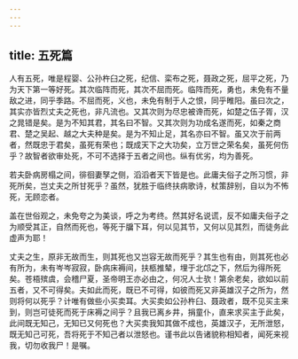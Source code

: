 ```yaml
---
---
---
```

title: 五死篇
---

人有五死，唯是程婴、公孙杵臼之死，纪信、栾布之死，聂政之死，屈平之死，乃为天下第一等好死。其次临阵而死，其次不屈而死。临阵而死，勇也，未免有不量敌之进，同乎季路。不屈而死，义也，未免有制于人之恨，同乎睢阳。虽曰次之，其实亦皆烈丈夫之死也，非凡流也。又其次则为尽忠被谗而死，如楚之伍子胥，汉之晁错是矣。是为不知其君，其名曰不智。又其次则为功成名遂而死，如秦之商君、楚之吴起、越之大夫种是矣。是为不知止足，其名亦曰不智。虽又次于前两者，然既忠于君矣，虽死有荣也；既成天下之大功矣，立万世之荣名矣，虽死何伤乎？故智者欲审处死，不可不选择于五者之间也。纵有优劣，均为善死。

若夫卧病房榻之间，徘徊妻孥之侧，滔滔者天下皆是也。此庸夫俗子之所习惯，非死所矣，岂丈夫之所甘死乎？虽然，犹胜于临终扶病歌诗，杖策辞别，自以为不怖死，无顾恋者。

盖在世俗观之，未免夸之为美谈，呼之为考终。然其好名说谎，反不如庸夫俗子之为顺受其正，自然而死也，等死于牖下耳，何以见其节，又何以见其烈，而徒务此虚声为耶！

丈夫之生，原非无故而生，则其死也又岂容无故而死乎？其生也有由，则其死也必有所为，未有岑岑寂寂，卧病床褥间，扶柩推辇，埋于北邙之下，然后为得所死矣。苍梧殡虞，会稽尸夏，圣帝明王亦必由之，何况人士欤！第余老矣，欲如以前五者，又不可得矣。夫如此而死，既已不可得，如彼而死又非英雄汉子之所为，然则将何以死乎？计唯有做些小买卖耳。大买卖如公孙杵臼、聂政者，既不见买主来到，则岂可徒死而死于床褥之间乎？且我已离乡井，捐童仆，直来求买主于此矣，此间既无知己，无知已又何死也？大买卖我知其做不成也，英雄汉子，无所泄怒，既无知己可死，吾将死于不知己者以泄怒也。谨书此以告诸貌称相知者，闻死来视我，切勿收我尸！是嘱。